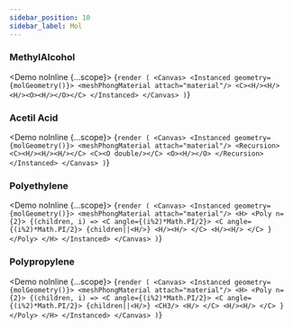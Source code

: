 ---
sidebar_position: 10
sidebar_label: Mol
---



### MethylAlcohol

<Demo noInline {...scope}>
{`render (
  <Canvas>
    <Instanced geometry={molGeometry()}>
      <meshPhongMaterial attach="material"/>
      <C><H/><H/><H/><O><H/></O></C>
    </Instanced>
  </Canvas>
)`}
</Demo>

### Acetil Acid
<Demo noInline {...scope}>
{`render (
  <Canvas>
<Instanced geometry={molGeometry()}>
  <meshPhongMaterial attach="material"/>
  <Recursion>
    <C><H/><H/><H/></C>
    <C><O double/></C>
    <O><H/></O>
  </Recursion>
</Instanced>
</Canvas>
)`}
</Demo>

### Polyethylene
<Demo noInline {...scope}>
{`render (
  <Canvas>
    <Instanced geometry={molGeometry()}>
      <meshPhongMaterial attach="material"/>
      <H>
        <Poly n={2}>
        {(children, i) =>
          <C angle={(i%2)*Math.PI/2}>
            <C angle={(i%2)*Math.PI/2}>
              {children||<H/>}
              <H/><H/>
            </C>
            <H/><H/>
          </C>
        }
        </Poly>
      </H>
    </Instanced>
  </Canvas>
)`}
</Demo>


### Polypropylene
<Demo noInline {...scope}>
{`render (
  <Canvas>
    <Instanced geometry={molGeometry()}>
      <meshPhongMaterial attach="material"/>
      <H>
        <Poly n={2}>
        {(children, i) =>
          <C angle={(i%2)*Math.PI/2}>
            <C angle={(i%2)*Math.PI/2}>
              {children||<H/>}
              <CH3/>
              <H/>
            </C>
            <H/><H/>
          </C>
        }
        </Poly>
      </H>
    </Instanced>
  </Canvas>
)`}
</Demo>
